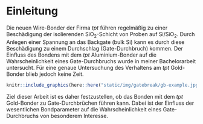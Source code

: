 # Einleitung {#intro}

Die neuen Wire-Bonder der Firma *tpt* führen regelmäßig zu einer Beschädigung der isolierenden SiO~2~-Schicht von Proben auf Si/SiO~2~. Durch Anlegen einer Spannung an das Backgate (bulk Si) kann es durch diese Beschädigung zu einem Durchschlag (Gate-Durchbruch) kommen. Der Einfluss des Bondens mit dem *tpt* Aluminium-Bonder auf die Wahrscheinlichkeit eines Gate-Durchbruchs wurde in meiner Bachelorarbeit untersucht. Für eine genaue Untersuchung des Verhaltens am *tpt* Gold-Bonder blieb jedoch keine Zeit.

```r
knitr::include_graphics(here::here("static/img/gatebreak/gb-example.jpg"))
```

Ziel dieser Arbeit ist es daher festzustellen, ob das Bonden mit dem *tpt* Gold-Bonder zu Gate-Durchbrüchen führen kann. Dabei ist der Einfluss der wesentlichen Bondparameter auf die Wahrscheinlichkeit eines Gate-Durchbruchs von besonderem Interesse.
